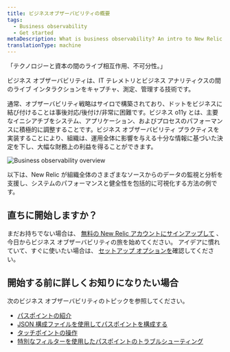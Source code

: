 ```yaml
---
title: ビジネスオブザーバビリティの概要
tags:
  - Business observability
  - Get started
metaDescription: What is business observability? An intro to New Relic business observability.
translationType: machine
---
```



「テクノロジーと資本の間のライブ相互作用、不可分性。」

ビジネス オブザーバビリティは、IT テレメトリとビジネス アナリティクスの間のライブ インタラクションをキャプチャ、測定、管理する技術です。

通常、オブザーバビリティ戦略はサイロで構築されており、ドットをビジネスに結び付けることは事後対応/後付け/非常に困難です。ビジネス o11y とは、主要なイニシアチブをシステム、アプリケーション、およびプロセスのパフォーマンスに積極的に調整することです。ビジネス オブザーバビリティ プラクティスを実装することにより、組織は、運用全体に影響を与える十分な情報に基づいた決定を下し、大幅な財務上の利益を得ることができます。

<img
  title="Business observability overview"
  alt="Business observability overview"
  src={overview}
/>

<figcaption>
  以下は、New Relic が組織全体のさまざまなソースからのデータの監視と分析を支援し、システムのパフォーマンスと健全性を包括的に可視化する方法の例です。
</figcaption>

## 直ちに開始しますか？

まだお持ちでない場合は、 [無料の New Relic アカウントにサインアップして](https://newrelic.com/signup) 、今日からビジネス オブザーバビリティの旅を始めてください。 アイデアに慣れていて、すぐに使いたい場合は、 [セットアップ オプションを](/docs/business-observability/install-pathpoint/)確認してください。

## 開始する前に詳しくお知りになりたい場合

次のビジネス オブザーバビリティのトピックを参照してください。

* [パスポイントの紹介](/docs/business-observability/pathpoint/)
* [JSON 構成ファイルを使用してパスポイントを構成する](/docs/business-observability/configure-pathpoint/)
* [タッチポイントの操作](/docs/business-observability/touchpoints/)
* [特別なフィルターを使用したパスポイントのトラブルシューティング](/docs/business-observability/troubleshoot-pathpoint/)
